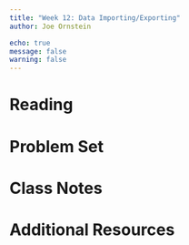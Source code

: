 ```yaml
---
title: "Week 12: Data Importing/Exporting"
author: Joe Ornstein

echo: true
message: false
warning: false
---
```


# Reading

# Problem Set

# Class Notes

# Additional Resources
